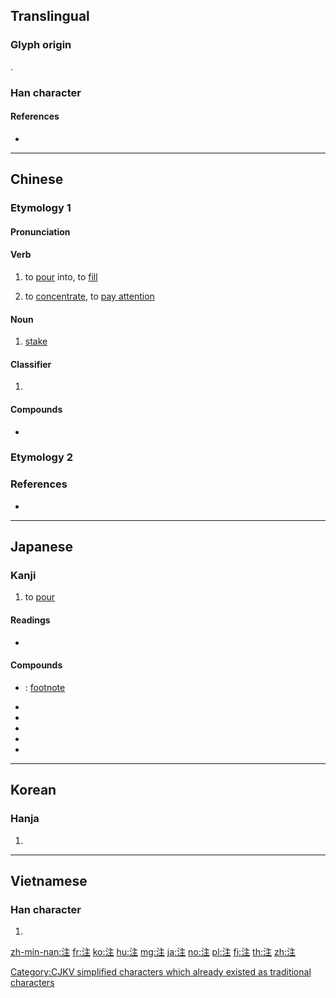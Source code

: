 {{character info/new}}
{{also|註}}
==Translingual==

===Glyph origin===
{{Han etym}}
{{Han compound|水|alt1=氵|主|ls=psc|c1=s|c2=p}}.

===Han character===
{{Han char|rn=85|rad=水|as=05|sn=8|four=30114|canj=EYG|ids=⿰氵主}}

====References====
* {{Han ref|kx=0618.050|dkj=17316|dj=1013.030|hdz=31592.010|uh=6CE8|ud=27880|bh=AA60|bd=43616}}

----

==Chinese==

===Etymology 1===
{{zh-forms}}

====Pronunciation====
{{zh-pron
|m=zhù
|ma=y
|c=zyu3
|h=pfs=chu
|mn=qz,tw,xm,zz:tù/qz,tw,xm,zz:chù
|mn_note=tù - vernacular; chù - literary
|mc=y
|oc=y
|cat=v,n,cl
}}

====Verb====
{{zh-verb}}

# to [[pour]] into, to [[fill]]
#: {{zh-x|注射|injection}}
#: {{zh-x|注入|to pour into}}
# to [[concentrate]], to [[pay attention]]
#: {{zh-x|注視|to look attentively}}
#: {{zh-x|專注|to concentrate completely}}
#: {{zh-x|注意|to pay attention}}

====Noun====
{{zh-noun}}

# {{lb|zh|gambling}} [[stake]]
#: {{zh-x|賭注|stake}}

====Classifier====
{{zh-cls}}

# {{n-g|measure word for sums of money, business deals}}

====Compounds====
* {{zh-l|轉注}}

===Etymology 2===
{{zh-see|註}}

===References===
* {{R:cedict}}

----

==Japanese==

===Kanji===
{{ja-kanji|grade=3|rs=水05}}

# to [[pour]]

====Readings====
* {{ja-readings|goon=[[す]] (su) {{non-joyo-reading}}|kanon=[[しゅ]] (shu) {{non-joyo-reading}}|kanyoon=[[ちゅう]] (chū)|kun=[[そそぐ]] (sosogu)}}

====Compounds====
* {{ja-r|脚注|きゃくちゅう}}: [[footnote]]
* {{ja-r|注解|ちゅうかい}}
* {{ja-r|注釈|ちゅうしゃく}}
* {{ja-r|注文|ちゅうもん}}
* {{ja-r|注意|ちゅうい}}
* {{ja-r|注射|ちゅうしゃ}}

----

==Korean==

===Hanja===
{{ko-hanja|hangeul=[[주]]|eumhun=|mr=chu|y=cwu}}

# {{defn|lang=ko|sort=水05}}

----

==Vietnamese==

===Han character===
{{vi-readings|rs=水05| hanviet = chú}}

# {{defn|lang=vi|sort=水05}}

[[Category:CJKV simplified characters which already existed as traditional characters]]

[[zh-min-nan:注]]
[[fr:注]]
[[ko:注]]
[[hu:注]]
[[mg:注]]
[[ja:注]]
[[no:注]]
[[pl:注]]
[[fi:注]]
[[th:注]]
[[zh:注]]